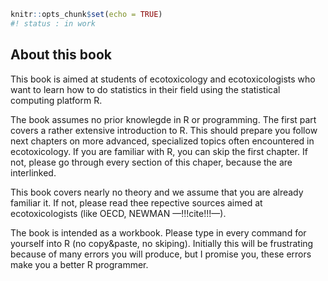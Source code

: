 ```r
knitr::opts_chunk$set(echo = TRUE)
#! status : in work
```


## About this book

This book is aimed at students of ecotoxicology and ecotoxicologists who want to learn how to do statistics in their field using the statistical computing platform R.

The book assumes no prior knowlegde in R or programming. 
The first part covers a rather extensive introduction to R. 
This should prepare you follow next chapters on more advanced, specialized topics often encountered in ecotoxicology.
If you are familiar with R, you can skip the first chapter.
If not, please go through every section of this chaper, because the are interlinked.

This book covers nearly no theory and we assume that you are already familiar it. 
If not, please read thee repective sources aimed at ecotoxicologists (like OECD, NEWMAN ---!!!cite!!!---).

The book is intended as a workbook. 
Please type in every command for yourself into R (no copy&paste, no skiping). 
Initially this will be frustrating because of many errors you will produce, but I promise you, these errors make you a better R programmer. 



